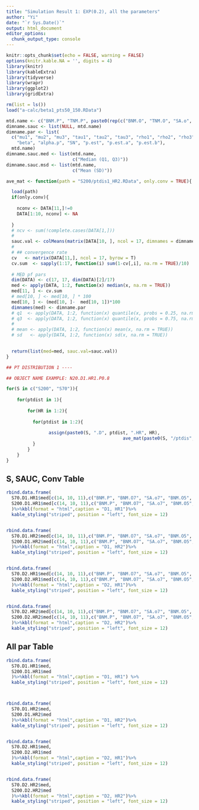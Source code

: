 ```yaml
---
title: "Simulation Result 1: EXP(0.2), all the parameters"
author: "Yi"
date: "`r Sys.Date()`"
output: html_document
editor_options: 
  chunk_output_type: console
---
```


```r
knitr::opts_chunk$set(echo = FALSE, warning = FALSE)
options(knitr.kable.NA = '', digits = 4)
library(knitr)
library(kableExtra)
library(tidyverse)
library(wrapr)
library(ggplot2)
library(gridExtra)

rm(list = ls())
load("a-calc/beta1_pts50_150.RData")

```

\begin{equation*}
\begin{aligned}
\mathrm{Biomarker1}:\tilde X = 
\left\{\begin{matrix}
`r set$mk1[1]`+`r set$mk1[3]`e &\mathrm{if~} \tilde T\le2
\\ 
`r set$mk1[2]`+`r set$mk1[4]`e &\mathrm{if~} \tilde T>2
\end{matrix}\right.
\end{aligned} 
\end{equation*}
\begin{equation*}
\begin{aligned}
\mathrm{Biomarker2}:\tilde X = 
\left\{\begin{matrix}
`r set$mk2[1]`+`r set$mk2[3]`e &\mathrm{if~} \tilde T\le2
\\ 
`r set$mk2[2]`+`r set$mk2[4]`e &\mathrm{if~} \tilde T>2
\end{matrix}\right.
\end{aligned} 
\end{equation*}


```r
mtd.name <- c("BNM.P", "TNM.P", paste0(rep(c("BNM.O", "TNM.O", "SA.o", "SA.p", "SA.n"),3),rep(c(7,5,3), each=5)))
dimname.sauc <- list(NULL, mtd.name)
dimname.par <- list(
  c("mu1", "mu2", "mu3", "tau1", "tau2", "tau3", "rho1", "rho2", "rho3", "sauc", "conv",
    "beta", "alpha.p", "SN", "p.est", "p.est.a", "p.est.b"), 
  mtd.name)
dimname.sauc.med <- list(mtd.name, 
                         c("Median (Q1, Q3)"))
dimname.sauc.msd <- list(mtd.name, 
                         c("Mean (SD)"))

ave_mat <- function(path = "S200/ptdis1_HR2.RData", only.conv = TRUE){ 

  load(path)
  if(only.conv){
    
    nconv <- DATA[11,]!=0
    DATA[1:10, nconv] <- NA
    
  }
  # ncv <- sum(!complete.cases(DATA[1,]))
  # 
  sauc.val <- colMeans(matrix(DATA[10, ], ncol = 17, dimnames = dimname.sauc), na.rm=TRUE)*100
  # 
  # ## convergence rate
  cv   <- matrix(DATA[11,], ncol = 17, byrow = T)
  cv.sum  <- sapply(1:17, function(i) sum(1-cv[,i], na.rm = TRUE)/10)
  
  # MED pf pars
  dim(DATA) <- c(17, 17, dim(DATA)[2]/17)
  med <- apply(DATA, 1:2, function(x) median(x, na.rm = TRUE))
  med[11, ] <- cv.sum
  # med[10, ] <- med[10, ] * 100 
  med[10, ] <- (med[10, ]-  med[10, 1])*100
  dimnames(med) <- dimname.par
  # q1  <- apply(DATA, 1:2, function(x) quantile(x, probs = 0.25, na.rm = TRUE))
  # q3  <- apply(DATA, 1:2, function(x) quantile(x, probs = 0.75, na.rm = TRUE))
  # 
  # mean <- apply(DATA, 1:2, function(x) mean(x, na.rm = TRUE))
  # sd   <- apply(DATA, 1:2, function(x) sd(x, na.rm = TRUE))

  
  return(list(med=med, sauc.val=sauc.val))
}
```




```r
## PT DISTRIBUTION 1 ----

## OBJECT NAME EXAMPLE: N20.D1.HR1.P0.8

for(S in c("S200", "S70")){
	
	for(ptdist in 1){
		
		for(HR in 1:2){
		  
		  for(ptdist in 1:2){
				
				assign(paste0(S, ".D", ptdist, ".HR", HR), 
											ave_mat(paste0(S, "/ptdis", ptdist, "_HR", HR, ".RData")) )
		  }
		}
	}
}


```


## S, SAUC, Conv Table

```r

rbind.data.frame(
  S70.D1.HR1$med[c(14, 10, 11),c("BNM.P", "BNM.O7", "SA.o7", "BNM.O5", "SA.o5", "BNM.O3", "SA.o3")],
  S200.D1.HR1$med[c(14, 10, 11),c("BNM.P", "BNM.O7", "SA.o7", "BNM.O5", "SA.o5", "BNM.O3", "SA.o3")]
  )%>%kbl(format = "html",caption = "D1, HR1")%>% 
  kable_styling("striped", position = "left", font_size = 12)


rbind.data.frame(
  S70.D1.HR2$med[c(14, 10, 11),c("BNM.P", "BNM.O7", "SA.o7", "BNM.O5", "SA.o5", "BNM.O3", "SA.o3")],
  S200.D1.HR2$med[c(14, 10, 11),c("BNM.P", "BNM.O7", "SA.o7", "BNM.O5", "SA.o5", "BNM.O3", "SA.o3")]
  )%>%kbl(format = "html",caption = "D1, HR2")%>% 
  kable_styling("striped", position = "left", font_size = 12)


rbind.data.frame(
  S70.D2.HR1$med[c(14, 10, 11),c("BNM.P", "BNM.O7", "SA.o7", "BNM.O5", "SA.o5", "BNM.O3", "SA.o3")],
  S200.D2.HR1$med[c(14, 10, 11),c("BNM.P", "BNM.O7", "SA.o7", "BNM.O5", "SA.o5", "BNM.O3", "SA.o3")]
  )%>%kbl(format = "html",caption = "D2, HR1")%>% 
  kable_styling("striped", position = "left", font_size = 12)


rbind.data.frame(
  S70.D2.HR2$med[c(14, 10, 11),c("BNM.P", "BNM.O7", "SA.o7", "BNM.O5", "SA.o5", "BNM.O3", "SA.o3")],
  S200.D2.HR2$med[c(14, 10, 11),c("BNM.P", "BNM.O7", "SA.o7", "BNM.O5", "SA.o5", "BNM.O3", "SA.o3")]
  )%>%kbl(format = "html",caption = "D2, HR2")%>% 
  kable_styling("striped", position = "left", font_size = 12)

```


## All par Table

```r

rbind.data.frame(
  S70.D1.HR1$med,
  S200.D1.HR1$med
  )%>%kbl(format = "html",caption = "D1, HR1") %>% 
  kable_styling("striped", position = "left", font_size = 12)



rbind.data.frame(
  S70.D1.HR2$med,
  S200.D1.HR2$med
  )%>%kbl(format = "html",caption = "D1, HR2")%>% 
  kable_styling("striped", position = "left", font_size = 12)


rbind.data.frame(
  S70.D2.HR1$med,
  S200.D2.HR1$med
  )%>%kbl(format = "html",caption = "D2, HR1")%>% 
  kable_styling("striped", position = "left", font_size = 12)


rbind.data.frame(
  S70.D2.HR2$med,
  S200.D2.HR2$med
  )%>%kbl(format = "html",caption = "D2, HR2")%>% 
  kable_styling("striped", position = "left", font_size = 12)

```


